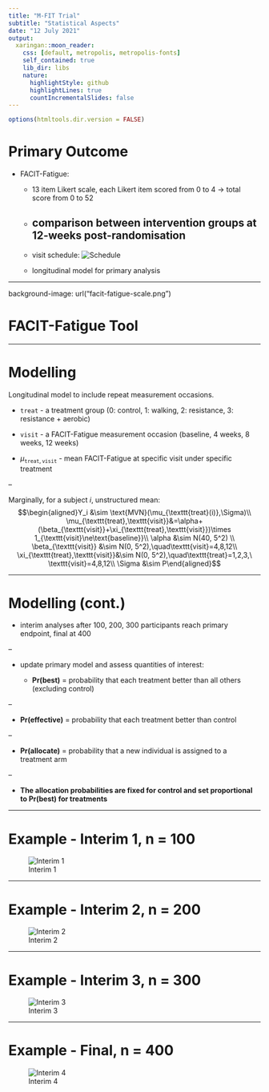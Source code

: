 ```yaml
---
title: "M-FIT Trial"
subtitle: "Statistical Aspects"
date: "12 July 2021"
output:
  xaringan::moon_reader:
    css: [default, metropolis, metropolis-fonts]
    self_contained: true
    lib_dir: libs
    nature:
      highlightStyle: github
      highlightLines: true
      countIncrementalSlides: false
---
```


```r
options(htmltools.dir.version = FALSE)
```

# Primary Outcome

- FACIT-Fatigue:
    - 13 item Likert scale, each Likert item scored from 0 to 4 $\to$ 
      total score from 0 to 52
      
    - comparison between intervention groups at 12-weeks post-randomisation
--
    - visit schedule: 
    ![Schedule](facit-fatigue-visits.png)
    
    - longitudinal model for primary analysis
    

---

background-image: url("facit-fatigue-scale.png")

# FACIT-Fatigue Tool


---

# Modelling

Longitudinal model to include repeat measurement occasions.

- $\texttt{treat}$ - a treatment group (0: control, 1: walking, 2: resistance, 3: resistance + aerobic)

- $\texttt{visit}$ - a FACIT-Fatigue measurement occasion (baseline, 4 weeks, 8 weeks, 12 weeks)

- $\mu_{\texttt{treat}, \texttt{visit}}$ - mean FACIT-Fatigue at specific visit under specific treatment

--

Marginally, for a subject $i$, unstructured mean:
$$\begin{aligned}Y_i &\sim \text{MVN}(\mu_{\texttt{treat}(i)},\Sigma)\\ \mu_{\texttt{treat},\texttt{visit}}&=\alpha+(\beta_{\texttt{visit}}+\xi_{\texttt{treat},\texttt{visit}})\times 1_{\texttt{visit}\ne\text{baseline}}\\ \alpha &\sim N(40, 5^2) \\ \beta_{\texttt{visit}} &\sim N(0, 5^2),\quad\texttt{visit}=4,8,12\\ \xi_{\texttt{treat},\texttt{visit}}&\sim N(0, 5^2),\quad\texttt{treat}=1,2,3,\ \texttt{visit}=4,8,12\\ \Sigma &\sim P\end{aligned}$$

---

# Modelling (cont.)

- interim analyses after 100, 200, 300 participants reach primary endpoint, final at 400

--

- update primary model and assess quantities of interest:

  - **Pr(best)** = probability that each treatment better than all others (excluding control)

--
  
  - **Pr(effective)** = probability that each treatment better than control

--
  
  - **Pr(allocate)** = probability that a new individual is assigned to a treatment arm 

--
  
- **The allocation probabilities are fixed for control and set proportional to Pr(best) for treatments**

---

# Example - Interim 1, n = 100

![Interim 1](example_interim1.png)

---

# Example - Interim 2, n = 200

![Interim 2](example_interim2.png)

---

# Example - Interim 3, n = 300

![Interim 3](example_interim3.png)

---

# Example - Final, n = 400

![Interim 4](example_interim4.png)

